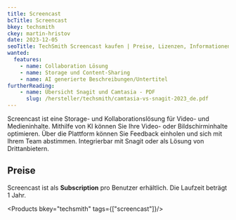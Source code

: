 ```yaml
---
title: Screencast
bcTitle: Screencast
bkey: techsmith
ckey: martin-hristov
date: 2023-12-05
seoTitle: TechSmith Screencast kaufen | Preise, Lizenzen, Informationen
wanted:
  features:
    - name: Collaboration Lösung
    - name: Storage und Content-Sharing
    - name: AI generierte Beschreibungen/Untertitel
furtherReading:
    - name: Übersicht Snagit und Camtasia - PDF
      slug: /hersteller/techsmith/camtasia-vs-snagit-2023_de.pdf
---
```




<Intro>

Screencast ist eine Storage- und Kollaborationslösung für Video- und Medieninhalte. Mithilfe von KI können Sie Ihre Video- oder Bildschirminhalte optimieren. Über die Plattform können Sie Feedback einholen und sich mit Ihrem Team abstimmen. Integrierbar mit Snagit oder als Lösung von Drittanbietern.

</Intro>

<TOC />

## Preise

Screencast ist als **Subscription** pro Benutzer erhältlich. Die Laufzeit beträgt 1 Jahr.

<Products bkey="techsmith" tags={["screencast"]}/>
